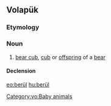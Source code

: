 ==Volapük==

===Etymology===
{{suffix|ber|ül|lang=vo}}

===Noun===
{{vo-noun}}

# [[bear cub]], [[cub]] or [[offspring]] of a [[bear]]

====Declension====
{{vo-decl-noun}}

[[Category:vo:Baby animals]]

[[eo:berül]]
[[hu:berül]]